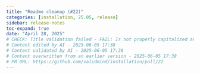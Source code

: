 ```yaml
---
title: "Readme cleanup (#22)"
categories: [installation, 25.05, release]
sidebar: release-notes
toc-expand: true
date: "April 28, 2025"
# CHECK: Title validation failed - FAIL: Is not properly capitalized and does not include quotation marks.
# Content edited by AI - 2025-06-05 17:38
# Content validated by AI - 2025-06-05 17:38
# Content overwritten from an earlier version - 2025-06-05 17:38
# PR URL: https://github.com/validmind/installation/pull/22
---
```



